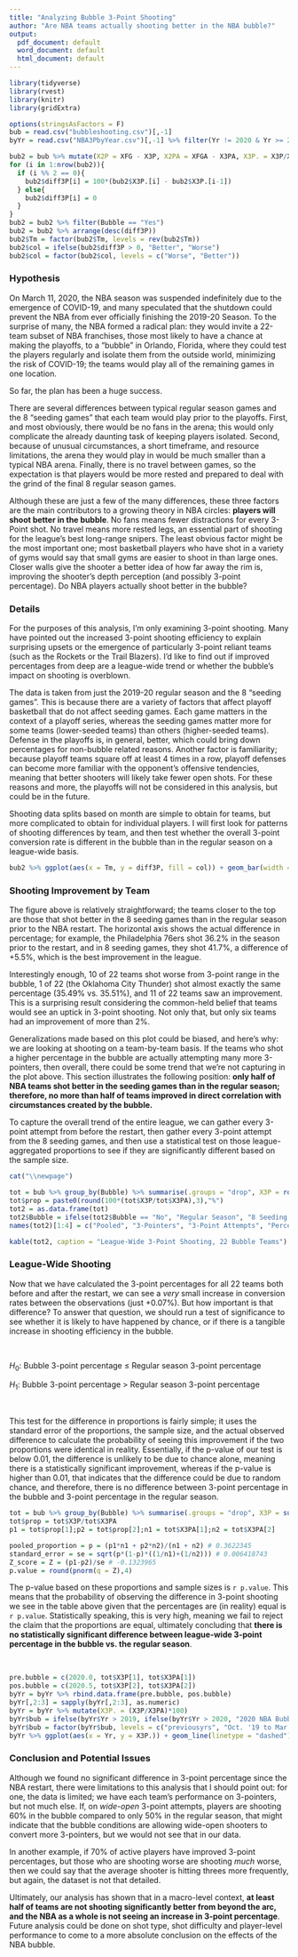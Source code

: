 ```yaml
---
title: "Analyzing Bubble 3-Point Shooting"
author: "Are NBA teams actually shooting better in the NBA bubble?"
output:
  pdf_document: default
  word_document: default
  html_document: default
---
```


```r
library(tidyverse)
library(rvest)
library(knitr)
library(gridExtra)

options(stringsAsFactors = F)
bub = read.csv("bubbleshooting.csv")[,-1]
byYr = read.csv("NBA3PbyYear.csv")[,-1] %>% filter(Yr != 2020 & Yr >= 2000)

bub2 = bub %>% mutate(X2P = XFG - X3P, X2PA = XFGA - X3PA, X3P. = X3P/X3PA, XFG. = XFG/XFGA, X2P. = X2P/X2PA)
for (i in 1:nrow(bub2)){
  if (i %% 2 == 0){
    bub2$diff3P[i] = 100*(bub2$X3P.[i] - bub2$X3P.[i-1])
  } else{
    bub2$diff3P[i] = 0
  }
}
bub2 = bub2 %>% filter(Bubble == "Yes")
bub2 = bub2 %>% arrange(desc(diff3P))
bub2$Tm = factor(bub2$Tm, levels = rev(bub2$Tm))
bub2$col = ifelse(bub2$diff3P > 0, "Better", "Worse")
bub2$col = factor(bub2$col, levels = c("Worse", "Better"))

```


### Hypothesis

On March 11, 2020, the NBA season was suspended indefinitely due to the emergence of COVID-19, and many speculated that the shutdown could prevent the NBA from ever officially finishing the 2019-20 Season. To the surprise of many, the NBA formed a radical plan: they would invite a 22-team subset of NBA franchises, those most likely to have a chance at making the playoffs, to a "bubble" in Orlando, Florida, where they could test the players regularly and isolate them from the outside world, minimizing the risk of COVID-19; the teams would play all of the remaining games in one location.

So far, the plan has been a huge success.

There are several differences between typical regular season games and the 8 "seeding games" that each team would play prior to the playoffs. First, and most obviously, there would be no fans in the arena; this would only complicate the already daunting task of keeping players isolated. Second, because of unusual circumstances, a short timeframe, and resource limitations, the arena they would play in would be much smaller than a typical NBA arena. Finally, there is no travel between games, so the expectation is that players would be more rested and prepared to deal with the grind of the final 8 regular season games.

Although these are just a few of the many differences, these three factors are the main contributors to a growing theory in NBA circles: **players will shoot better in the bubble**. No fans means fewer distractions for every 3-Point shot. No travel means more rested legs, an essential part of shooting for the league's best long-range snipers. The least obvious factor might be the most important one; most basketball players who have shot in a variety of gyms would say that small gyms are easier to shoot in than large ones. Closer walls give the shooter a better idea of how far away the rim is, improving the shooter's depth perception (and possibly 3-point percentage). Do NBA players actually shoot better in the bubble?

### Details

For the purposes of this analysis, I'm only examining 3-point shooting. Many have pointed out the increased 3-point shooting efficiency to explain surprising upsets or the emergence of particularly 3-point reliant teams (such as the Rockets or the Trail Blazers). I'd like to find out if improved percentages from deep are a league-wide trend or whether the bubble's impact on shooting is overblown.

The data is taken from just the 2019-20 regular season and the 8 "seeding games". This is because there are a variety of factors that affect playoff basketball that do not affect seeding games. Each game matters in the context of a playoff series, whereas the seeding games matter more for some teams (lower-seeded teams) than others (higher-seeded teams). Defense in the playoffs is, in general, better, which could bring down percentages for non-bubble related reasons. Another factor is familiarity; because playoff teams square off at least 4 times in a row, playoff defenses can become more familiar with the opponent's offensive tendencies, meaning that better shooters will likely take fewer open shots. For these reasons and more, the playoffs will not be considered in this analysis, but could be in the future.

Shooting data splits based on month are simple to obtain for teams, but more complicated to obtain for individual players. I will first look for patterns of shooting differences by team, and then test whether the overall 3-point conversion rate is different in the bubble than in the regular season on a league-wide basis.

```r
bub2 %>% ggplot(aes(x = Tm, y = diff3P, fill = col)) + geom_bar(width = I(0.75), color = "black", stat = "identity") + coord_flip() + scale_y_continuous("Difference in 3-Point Percentage", breaks = -6:6) + scale_x_discrete("") + scale_fill_manual("", values = c("#f18973", "#6c9dc6")) + theme_bw() + ggtitle("Bubble 3-Point Shooting", "Regular Season vs. Seeding Games") + geom_vline(xintercept = 10.5, linetype = "dashed") + theme(legend.position = "top") + geom_hline(yintercept = 0)
```

### Shooting Improvement by Team

The figure above is relatively straightforward; the teams closer to the top are those that shot better in the 8 seeding games than in the regular season prior to the NBA restart. The horizontal axis shows the actual difference in percentage; for example, the Philadelphia 76ers shot 36.2% in the season prior to the restart, and in 8 seeding games, they shot 41.7%, a difference of +5.5%, which is the best improvement in the league.

Interestingly enough, 10 of 22 teams shot worse from 3-point range in the bubble, 1 of 22 (the Oklahoma City Thunder) shot almost exactly the same percentage (35.49% vs. 35.51%), and 11 of 22 teams saw an improvement. This is a surprising result considering the common-held belief that teams would see an uptick in 3-point shooting. Not only that, but only six teams had an improvement of more than 2%.

Generalizations made based on this plot could be biased, and here's why: we are looking at shooting on a team-by-team basis. If the teams who shot a higher percentage in the bubble are actually attempting many more 3-pointers, then overall, there could be some trend that we're not capturing in the plot above. This section illustrates the following position: **only half of NBA teams shot better in the seeding games than in the regular season; therefore, no more than half of teams improved in direct correlation with circumstances created by the bubble.**

To capture the overall trend of the entire league, we can gather every 3-point attempt from before the restart, then gather every 3-point attempt from the 8 seeding games, and then use a statistical test on those league-aggregated proportions to see if they are significantly different based on the sample size.

  ```r
cat("\\newpage")
```

```r
tot = bub %>% group_by(Bubble) %>% summarise(.groups = "drop", X3P = round(sum(X3P)), X3PA = round(sum(X3PA)))
tot$prop = paste0(round(100*(tot$X3P/tot$X3PA),3),"%")
tot2 = as.data.frame(tot)
tot2$Bubble = ifelse(tot2$Bubble == "No", "Regular Season", "8 Seeding Games")
names(tot2)[1:4] = c("Pooled", "3-Pointers", "3-Point Attempts", "Percentage")

kable(tot2, caption = "League-Wide 3-Point Shooting, 22 Bubble Teams")

```

### League-Wide Shooting

Now that we have calculated the 3-point percentages for all 22 teams both before and after the restart, we can see a *very* small increase in conversion rates between the observations (just +0.07%). But how important is that difference? To answer that question, we should run a test of significance to see whether it is likely to have happened by chance, or if there is a tangible increase in shooting efficiency in the bubble.

&nbsp;

$H_{0}$: Bubble 3-point percentage $\le$ Regular season 3-point percentage

$H_{1}$: Bubble 3-point percentage > Regular season 3-point percentage

&nbsp;

This test for the difference in proportions is fairly simple; it uses the standard error of the proportions, the sample size, and the actual observed difference to calculate the probability of seeing this improvement if the two proportions were identical in reality. Essentially, if the p-value of our test is below 0.01, the difference is unlikely to be due to chance alone, meaning there is a statistically significant improvement, whereas if the p-value is higher than 0.01, that indicates that the difference could be due to random chance, and therefore, there is no difference between 3-point percentage in the bubble and 3-point percentage in the regular season.

```r
tot = bub %>% group_by(Bubble) %>% summarise(.groups = "drop", X3P = sum(X3P), X3PA = sum(X3PA))
tot$prop = tot$X3P/tot$X3PA
p1 = tot$prop[1];p2 = tot$prop[2];n1 = tot$X3PA[1];n2 = tot$X3PA[2]
```

```r
pooled_proportion = p = (p1*n1 + p2*n2)/(n1 + n2) # 0.3622345
standard_error = se = sqrt(p*(1-p)*((1/n1)+(1/n2))) # 0.006418743
Z_score = Z = (p1-p2)/se # -0.1323965
p.value = round(pnorm(q = Z),4)

```

The p-value based on these proportions and sample sizes is `r p.value`. This means that the probability of observing the difference in 3-point shooting we see in the table above given that the percentages are (in reality) equal is `r p.value`. Statistically speaking, this is very high, meaning we fail to reject the claim that the proportions are equal, ultimately concluding that **there is no statistically significant difference between league-wide 3-point percentage in the bubble vs. the regular season**.

&nbsp;

```r
pre.bubble = c(2020.0, tot$X3P[1], tot$X3PA[1])
pos.bubble = c(2020.5, tot$X3P[2], tot$X3PA[2])
byYr = byYr %>% rbind.data.frame(pre.bubble, pos.bubble)
byYr[,2:3] = sapply(byYr[,2:3], as.numeric)
byYr = byYr %>% mutate(X3P. = (X3P/X3PA)*100)
byYr$bub = ifelse(byYr$Yr > 2019, ifelse(byYr$Yr > 2020, "2020 NBA Bubble", "Oct. '19 to Mar. '20"), 'previousyrs')
byYr$bub = factor(byYr$bub, levels = c("previousyrs", "Oct. '19 to Mar. '20", "2020 NBA Bubble"))
byYr %>% ggplot(aes(x = Yr, y = X3P.)) + geom_line(linetype = "dashed") + geom_point(color = "grey50") + geom_point(data = filter(byYr, bub != "previousyrs"), aes(color = bub)) + theme_bw() + ggtitle("League-Wide NBA 3-Point Percentage (since 2000)") + scale_x_continuous("", breaks = seq(2000,2020,2)) + scale_color_manual("", values = c("black", "red2")) + scale_y_continuous("3-Point Percentage")

```

### Conclusion and Potential Issues

Although we found no significant difference in 3-point percentage since the NBA restart, there were limitations to this analysis that I should point out: for one, the data is limited; we have each team's performance on 3-pointers, but not much else. If, on *wide-open* 3-point attempts, players are shooting 60% in the bubble compared to only 50% in the regular season, that might indicate that the bubble conditions are allowing wide-open shooters to convert more 3-pointers, but we would not see that in our data.

In another example, if 70% of active players have improved 3-point percentages, but those who are shooting worse are shooting *much* worse, then we could say that the average shooter is hitting threes more frequently, but again, the dataset is not that detailed. 

Ultimately, our analysis has shown that in a macro-level context, **at least half of teams are not shooting significantly better from beyond the arc, and the NBA as a whole is not seeing an increase in 3-point percentage**. Future analysis could be done on shot type, shot difficulty and player-level performance to come to a more absolute conclusion on the effects of the NBA bubble.
